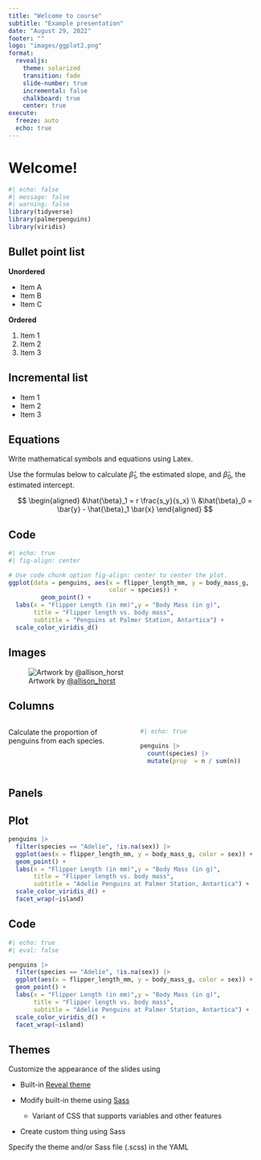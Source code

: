 ---
title: "Welcome to course"
subtitle: "Example presentation"
date: "August 29, 2022"
footer: ""
logo: "images/ggplot2.png"
format: 
  revealjs:
    theme: solarized
    transition: fade
    slide-number: true
    incremental: false 
    chalkboard: true
    center: true
execute:
  freeze: auto
  echo: true
---

# Welcome!

```{r}
#| echo: false
#| message: false
#| warning: false
library(tidyverse)
library(palmerpenguins)
library(viridis)
```

## Bullet point list

**Unordered**

-   Item A
-   Item B
-   Item C

**Ordered**

1.  Item 1
2.  Item 2
3.  Item 3

## Incremental list

::: incremental
-   Item 1
-   Item 2
-   Item 3
:::

## Equations

Write mathematical symbols and equations using Latex.

Use the formulas below to calculate $\hat{\beta}_1$, the estimated slope, and $\hat{\beta}_0$, the estimated intercept.

$$
\begin{aligned}
&\hat{\beta}_1 = r \frac{s_y}{s_x} \\
&\hat{\beta}_0 = \bar{y} - \hat{\beta}_1 \bar{x}
\end{aligned}
$$

## Code

```{r}
#| echo: true
#| fig-align: center

# Use code chunk option fig-align: center to center the plot. 
ggplot(data = penguins, aes(x = flipper_length_mm, y = body_mass_g, 
                            color = species)) + 
         geom_point() + 
  labs(x = "Flipper Length (in mm)",y = "Body Mass (in g)",
       title = "Flipper length vs. body mass",
       subtitle = "Penguins at Palmer Station, Antartica") +
  scale_color_viridis_d()
```

## Images

![Artwork by [\@allison_horst](https://www.allisonhorst.com/)](images/penguins.png){fig-alt="Three penguins labeled Chinstrap, Gentoo, and Adelie." fig-align="center"}

## Columns

::: columns
::: {.column width="50%"}
Calculate the proportion of penguins from each species.
:::

::: {.column width="50%"}
```{r}
#| echo: true

penguins |>
  count(species) |>
  mutate(prop  = n / sum(n))
```
:::
:::

## Panels

::: panel-tabset
## Plot

```{r}
penguins |>
  filter(species == "Adelie", !is.na(sex)) |>
  ggplot(aes(x = flipper_length_mm, y = body_mass_g, color = sex)) + 
  geom_point() +
  labs(x = "Flipper Length (in mm)",y = "Body Mass (in g)",
       title = "Flipper length vs. body mass",
       subtitle = "Adelie Penguins at Palmer Station, Antartica") +
  scale_color_viridis_d() + 
  facet_wrap(~island)

```

## Code

```{r}
#| echo: true
#| eval: false

penguins |>
  filter(species == "Adelie", !is.na(sex)) |>
  ggplot(aes(x = flipper_length_mm, y = body_mass_g, color = sex)) + 
  geom_point() +
  labs(x = "Flipper Length (in mm)",y = "Body Mass (in g)",
       title = "Flipper length vs. body mass",
       subtitle = "Adelie Penguins at Palmer Station, Antartica") +
  scale_color_viridis_d() + 
  facet_wrap(~island)
```
:::

## Themes

Customize the appearance of the slides using

-   Built-in [Reveal theme](https://quarto.org/docs/presentations/revealjs/themes.html#using-themes)

-   Modify built-in theme using [Sass](https://quarto.org/docs/presentations/revealjs/themes.html#creating-themes)

    -   Variant of CSS that supports variables and other features

-   Create custom thing using Sass

Specify the theme and/or Sass file (.scss) in the YAML
